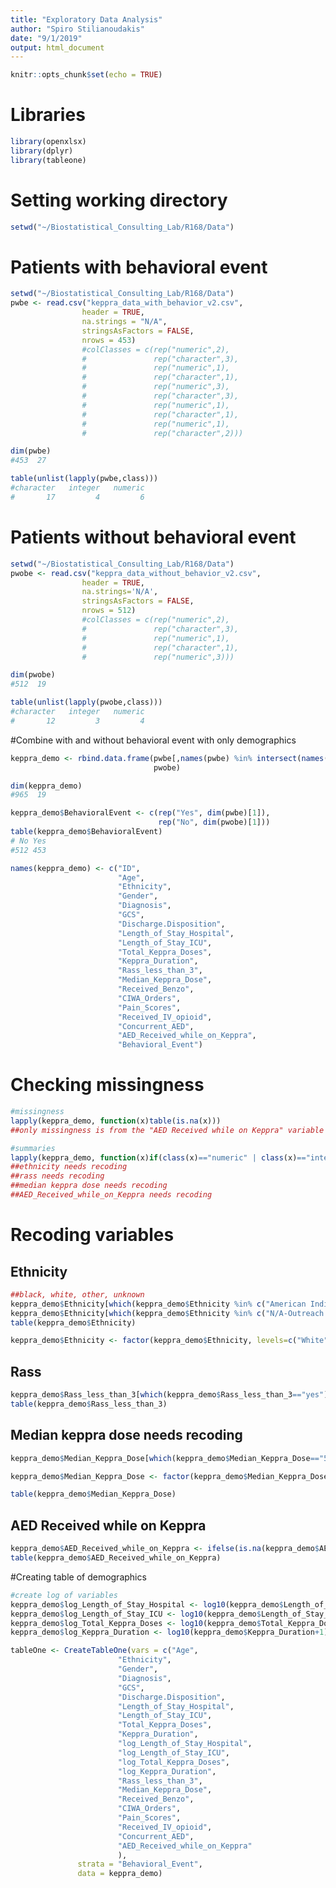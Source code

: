 ```yaml
---
title: "Exploratory Data Analysis"
author: "Spiro Stilianoudakis"
date: "9/1/2019"
output: html_document
---
```


```r
knitr::opts_chunk$set(echo = TRUE)
```

# Libraries

```r
library(openxlsx)
library(dplyr)
library(tableone)
```

# Setting working directory

```r
setwd("~/Biostatistical_Consulting_Lab/R168/Data")
```


# Patients with behavioral event

```r
setwd("~/Biostatistical_Consulting_Lab/R168/Data")
pwbe <- read.csv("keppra_data_with_behavior_v2.csv", 
                header = TRUE,
                na.strings = "N/A",
                stringsAsFactors = FALSE,
                nrows = 453)
                #colClasses = c(rep("numeric",2),
                #               rep("character",3),
                #               rep("numeric",1),
                #               rep("character",1),
                #               rep("numeric",3),
                #               rep("character",3),
                #               rep("numeric",1),
                #               rep("character",1),
                #               rep("numeric",1),
                #               rep("character",2)))

dim(pwbe)
#453  27

table(unlist(lapply(pwbe,class)))
#character   integer   numeric 
#       17         4         6 
```

# Patients without behavioral event

```r
setwd("~/Biostatistical_Consulting_Lab/R168/Data")
pwobe <- read.csv("keppra_data_without_behavior_v2.csv", 
                header = TRUE,
                na.strings='N/A',
                stringsAsFactors = FALSE,
                nrows = 512)
                #colClasses = c(rep("numeric",2),
                #               rep("character",3),
                #               rep("numeric",1),
                #               rep("character",1),
                #               rep("numeric",3)))

dim(pwobe)
#512  19

table(unlist(lapply(pwobe,class)))
#character   integer   numeric 
#       12         3         4 
```

#Combine with and without behavioral event with only demographics

```r
keppra_demo <- rbind.data.frame(pwbe[,names(pwbe) %in% intersect(names(pwbe), names(pwobe))],
                                pwobe)

dim(keppra_demo)
#965  19

keppra_demo$BehavioralEvent <- c(rep("Yes", dim(pwbe)[1]),
                                 rep("No", dim(pwobe)[1]))
table(keppra_demo$BehavioralEvent)
# No Yes 
#512 453

names(keppra_demo) <- c("ID",
                        "Age",
                        "Ethnicity",
                        "Gender",
                        "Diagnosis",
                        "GCS",
                        "Discharge.Disposition",
                        "Length_of_Stay_Hospital",
                        "Length_of_Stay_ICU",
                        "Total_Keppra_Doses",
                        "Keppra_Duration",
                        "Rass_less_than_3",
                        "Median_Keppra_Dose",
                        "Received_Benzo",
                        "CIWA_Orders",
                        "Pain_Scores",
                        "Received_IV_opioid",
                        "Concurrent_AED",
                        "AED_Received_while_on_Keppra",
                        "Behavioral_Event")
```

# Checking missingness 

```r
#missingness
lapply(keppra_demo, function(x)table(is.na(x))) 
##only missingness is from the "AED Received while on Keppra" variable

#summaries
lapply(keppra_demo, function(x)if(class(x)=="numeric" | class(x)=="integer"){summary(x)}else(table(x)))
##ethnicity needs recoding
##rass needs recoding
##median keppra dose needs recoding
##AED_Received_while_on_Keppra needs recoding

```

# Recoding variables

## Ethnicity

```r
##black, white, other, unknown
keppra_demo$Ethnicity[which(keppra_demo$Ethnicity %in% c("American Indian-Alaskan", "Asian", "Multiple", "Native Hawaii/Other Pac Island", "Other"))] <- "Other"
keppra_demo$Ethnicity[which(keppra_demo$Ethnicity %in% c("N/A-Outreach Use Only", "Unknown-Unable to Communicate", "Unknown-Pt Refusal"))] <- "Unknown"
table(keppra_demo$Ethnicity)

keppra_demo$Ethnicity <- factor(keppra_demo$Ethnicity, levels=c("White", "Black or African American", "Other", "Unknown"))

```

## Rass

```r
keppra_demo$Rass_less_than_3[which(keppra_demo$Rass_less_than_3=="yes")] <- "Yes" 
table(keppra_demo$Rass_less_than_3)
```

## Median keppra dose needs recoding

```r
keppra_demo$Median_Keppra_Dose[which(keppra_demo$Median_Keppra_Dose=="5/14/1901")] <- "Missing"

keppra_demo$Median_Keppra_Dose <- factor(keppra_demo$Median_Keppra_Dose, levels = c("250", "500", "750", "1000", "1250", "1500", "1750", "2000", "3000", "Missing"))

table(keppra_demo$Median_Keppra_Dose)

```

## AED Received while on Keppra 

```r
keppra_demo$AED_Received_while_on_Keppra <- ifelse(is.na(keppra_demo$AED_Received_while_on_Keppra), "No", "Yes")
table(keppra_demo$AED_Received_while_on_Keppra)
```

#Creating table of demographics

```r
#create log of variables
keppra_demo$log_Length_of_Stay_Hospital <- log10(keppra_demo$Length_of_Stay_Hospital)
keppra_demo$log_Length_of_Stay_ICU <- log10(keppra_demo$Length_of_Stay_ICU)
keppra_demo$log_Total_Keppra_Doses <- log10(keppra_demo$Total_Keppra_Doses)
keppra_demo$log_Keppra_Duration <- log10(keppra_demo$Keppra_Duration+1)

tableOne <- CreateTableOne(vars = c("Age",
                        "Ethnicity",
                        "Gender",
                        "Diagnosis",
                        "GCS",
                        "Discharge.Disposition",
                        "Length_of_Stay_Hospital",
                        "Length_of_Stay_ICU",
                        "Total_Keppra_Doses",
                        "Keppra_Duration",
                        "log_Length_of_Stay_Hospital",
                        "log_Length_of_Stay_ICU",
                        "log_Total_Keppra_Doses",
                        "log_Keppra_Duration",
                        "Rass_less_than_3",
                        "Median_Keppra_Dose",
                        "Received_Benzo",
                        "CIWA_Orders",
                        "Pain_Scores",
                        "Received_IV_opioid",
                        "Concurrent_AED",
                        "AED_Received_while_on_Keppra"
                        ),
               strata = "Behavioral_Event",
               data = keppra_demo)


```


